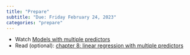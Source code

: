 ```yaml
---
title: "Prepare"
subtitle: "Due: Friday February 24, 2023"
categories: "prepare"
---
```


-   Watch [Models with multiple predictors](https://www.youtube.com/watch?v=mjkNabD4oi4)
-   Read (optional): [chapter 8: linear regression with multiple predictors](https://openintro-ims.netlify.app/index.html)
